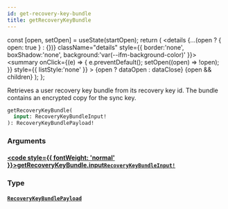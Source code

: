 ```yaml
---
id: get-recovery-key-bundle
title: getRecoveryKeyBundle
---
```









  const [open, setOpen] = useState(startOpen);
  return (
    <details {...(open ? { open: true } : {})} className="details" style={{ border:'none', boxShadow:'none', background:'var(--ifm-background-color)' }}>
      <summary
        onClick={(e) => {
          e.preventDefault();
          setOpen((open) => !open);
        }}
        style={{ listStyle:'none' }}
      >
      {open ? dataOpen : dataClose}
      </summary>
      {open && children}
    </details>
  );
};








Retrieves a user recovery key bundle from its recovery key id. The bundle contains an encrypted copy for the sync key.


```graphql
getRecoveryKeyBundle(
  input: RecoveryKeyBundleInput!
): RecoveryKeyBundlePayload!
```




### Arguments

#### [<code style={{ fontWeight: 'normal' }}>getRecoveryKeyBundle.<b>input</b></code>](#)<Bullet />[`RecoveryKeyBundleInput!`](/gql-api/types/inputs/recovery-key-bundle-input) <Badge class="badge badge--secondary" text="non-null"/> <Badge class="badge badge--secondary" text="input"/> 
> 
> 
> 
> 

### Type

#### [`RecoveryKeyBundlePayload`](/gql-api/types/objects/recovery-key-bundle-payload) <Badge class="badge badge--secondary" text="object"/> 
> 
> 
> 
> 





